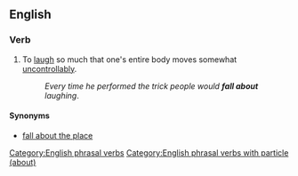 ==English==

===Verb===
{{en-verb|inf=fall about|falls about|falling about|fell about|fell about}}

# To [[laugh]] so much that one's entire body moves somewhat [[uncontrollably]].
#:''Every time he performed the trick people would '''fall about''' laughing''.

====Synonyms====
* [[fall about the place]]

[[Category:English phrasal verbs]]
[[Category:English phrasal verbs with particle (about)]]